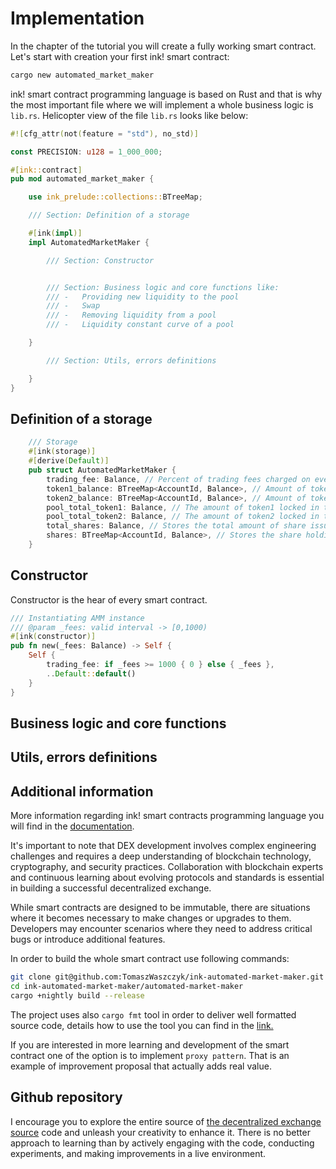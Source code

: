 # Implementation

In the chapter of the tutorial you will create a fully working smart contract. Let's start with creation your first ink! smart contract:

```bash
cargo new automated_market_maker
```

ink! smart contract programming language is based on Rust and that is why the most important file
where we will implement a whole business logic is `lib.rs`. Helicopter view of the file `lib.rs` looks like below:

```rust
#![cfg_attr(not(feature = "std"), no_std)]

const PRECISION: u128 = 1_000_000;

#[ink::contract]
pub mod automated_market_maker {

    use ink_prelude::collections::BTreeMap;

    /// Section: Definition of a storage

    #[ink(impl)]
    impl AutomatedMarketMaker {

        /// Section: Constructor


        /// Section: Business logic and core functions like:
        /// -   Providing new liquidity to the pool
        /// -   Swap
        /// -   Removing liquidity from a pool
        /// -   Liquidity constant curve of a pool

    }

        /// Section: Utils, errors definitions

    }
}
```

## Definition of a storage

```rust
    /// Storage
    #[ink(storage)]
    #[derive(Default)]
    pub struct AutomatedMarketMaker {
        trading_fee: Balance, // Percent of trading fees charged on every trade
        token1_balance: BTreeMap<AccountId, Balance>, // Amount of token1 balance of each user
        token2_balance: BTreeMap<AccountId, Balance>, // Amount of token2 balance of each user
        pool_total_token1: Balance, // The amount of token1 locked in the pool
        pool_total_token2: Balance, // The amount of token2 locked in the pool
        total_shares: Balance, // Stores the total amount of share issued for the pool
        shares: BTreeMap<AccountId, Balance>, // Stores the share holding of each user
    }
```

## Constructor

Constructor is the hear of every smart contract.

```rust
/// Instantiating AMM instance
/// @param _fees: valid interval -> [0,1000)
#[ink(constructor)]
pub fn new(_fees: Balance) -> Self {
    Self {
        trading_fee: if _fees >= 1000 { 0 } else { _fees },
        ..Default::default()
    }
}
```

## Business logic and core functions

## Utils, errors definitions

## Additional information

More information regarding ink! smart contracts programming language you will find in the [documentation](https://use.ink).

It's important to note that DEX development involves complex engineering challenges and requires a deep understanding of blockchain technology, cryptography, and security practices.
Collaboration with blockchain experts and continuous learning about evolving protocols and standards is essential in building a successful decentralized exchange.

While smart contracts are designed to be immutable, there are situations where it becomes necessary to make changes or upgrades to them. Developers may encounter scenarios where they need to address critical bugs or introduce additional features.

In order to build the whole smart contract use following commands:
```bash
git clone git@github.com:TomaszWaszczyk/ink-automated-market-maker.git
cd ink-automated-market-maker/automated-market-maker
cargo +nightly build --release
```

The project uses also `cargo fmt` tool in order to deliver well formatted source code, details how to use the tool you can find in the [link.](https://github.com/rust-lang/rustfmt)

If you are interested in more learning and development of the smart contract one of the option is to implement `proxy pattern`. That is an example of improvement proposal that actually adds real value.

## Github repository

I encourage you to explore the entire source of [the decentralized exchange source](https://github.com/TomaszWaszczyk/ink-automated-market-maker) code and unleash your creativity to enhance it. There is no better approach to learning than by actively engaging with the code, conducting experiments, and making improvements in a live environment.
